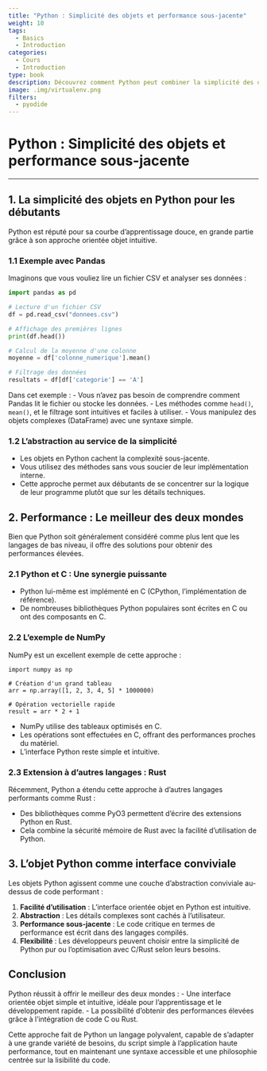 ```yaml
---
title: "Python : Simplicité des objets et performance sous-jacente"
weight: 10
tags:
  - Basics
  - Introduction
categories:
  - Cours
  - Introduction
type: book
description: Découvrez comment Python peut combiner la simplicité des objets avec des performances élevées grâce à l'intégration de code C et Rust.
image: .img/virtualenv.png
filters:
  - pyodide
---
```


# Python : Simplicité des objets et performance sous-jacente

---

## 1. La simplicité des objets en Python pour les débutants

Python est réputé pour sa courbe d'apprentissage douce, en grande partie grâce à son approche orientée objet intuitive.

### 1.1 Exemple avec Pandas

Imaginons que vous vouliez lire un fichier CSV et analyser ses données :

```python
import pandas as pd

# Lecture d'un fichier CSV
df = pd.read_csv("donnees.csv")

# Affichage des premières lignes
print(df.head())

# Calcul de la moyenne d'une colonne
moyenne = df['colonne_numerique'].mean()

# Filtrage des données
resultats = df[df['categorie'] == 'A']
```

Dans cet exemple :
- Vous n'avez pas besoin de comprendre comment Pandas lit le fichier ou stocke les données.
- Les méthodes comme `head()`, `mean()`, et le filtrage sont intuitives et faciles à utiliser.
- Vous manipulez des objets complexes (DataFrame) avec une syntaxe simple.

### 1.2 L'abstraction au service de la simplicité

- Les objets en Python cachent la complexité sous-jacente.
- Vous utilisez des méthodes sans vous soucier de leur implémentation interne.
- Cette approche permet aux débutants de se concentrer sur la logique de leur programme plutôt que sur les détails techniques.

## 2. Performance : Le meilleur des deux mondes

Bien que Python soit généralement considéré comme plus lent que les langages de bas niveau, il offre des solutions pour obtenir des performances élevées.

### 2.1 Python et C : Une synergie puissante

- Python lui-même est implémenté en C (CPython, l'implémentation de référence).
- De nombreuses bibliothèques Python populaires sont écrites en C ou ont des composants en C.

### 2.2 L'exemple de NumPy

NumPy est un excellent exemple de cette approche :

```pyodide-python
import numpy as np

# Création d'un grand tableau
arr = np.array([1, 2, 3, 4, 5] * 1000000)

# Opération vectorielle rapide
result = arr * 2 + 1
```

- NumPy utilise des tableaux optimisés en C.
- Les opérations sont effectuées en C, offrant des performances proches du matériel.
- L'interface Python reste simple et intuitive.

### 2.3 Extension à d'autres langages : Rust

Récemment, Python a étendu cette approche à d'autres langages performants comme Rust :

- Des bibliothèques comme PyO3 permettent d'écrire des extensions Python en Rust.
- Cela combine la sécurité mémoire de Rust avec la facilité d'utilisation de Python.

## 3. L'objet Python comme interface conviviale

Les objets Python agissent comme une couche d'abstraction conviviale au-dessus de code performant :

1. **Facilité d'utilisation** : L'interface orientée objet en Python est intuitive.
2. **Abstraction** : Les détails complexes sont cachés à l'utilisateur.
3. **Performance sous-jacente** : Le code critique en termes de performance est écrit dans des langages compilés.
4. **Flexibilité** : Les développeurs peuvent choisir entre la simplicité de Python pur ou l'optimisation avec C/Rust selon leurs besoins.

## Conclusion

Python réussit à offrir le meilleur des deux mondes :
- Une interface orientée objet simple et intuitive, idéale pour l'apprentissage et le développement rapide.
- La possibilité d'obtenir des performances élevées grâce à l'intégration de code C ou Rust.

Cette approche fait de Python un langage polyvalent, capable de s'adapter à une grande variété de besoins, du script simple à l'application haute performance, tout en maintenant une syntaxe accessible et une philosophie centrée sur la lisibilité du code.